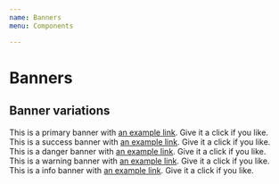 ```yaml
---
name: Banners
menu: Components

---
```


# Banners
## Banner variations
<Playground>
<div className="banner banner-primary" role="banner">
  This is a primary banner with <a href="#" className="ml-1 banner-link">an example link</a>. Give it a click if you like.
</div>
<div className="banner banner-success" role="banner">
  <i class="mi mi-lg mi-check-circle-fill"></i>
  This is a success banner with <a href="#" className="ml-1 banner-link">an example link</a>. Give it a click if you like.
</div>
<div className="banner banner-danger" role="banner">
  <i class="mi mi-2x mi-banner-triangle-filled"></i>
  This is a danger banner with <a href="#" className="ml-1 banner-link">an example link</a>. Give it a click if you like.
</div>
<div className="banner banner-warning" role="banner">
  <i class="mi mi-2x mi-banner-triangle-filled text-amber"></i>
  This is a warning banner with <a href="#" className="ml-1 banner-link">an example link</a>. Give it a click if you like.
</div>
<div className="banner banner-info" role="banner">
  <i class="mi mi-lg mi-circle-info"></i>
  This is a info banner with <a href="#" className="ml-1 banner-link">an example link</a>. Give it a click if you like.
</div>
</Playground>